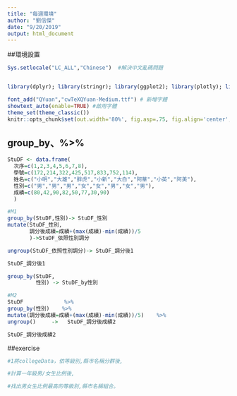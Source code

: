 ```yaml
---
title: "每週環境"
author: "劉信傑"
date: "9/20/2019"
output: html_document
---
```



##環境設置
```r
Sys.setlocale("LC_ALL","Chinese")  #解決中文亂碼問題


library(dplyr); library(stringr); library(ggplot2); library(plotly); library(lubridate); library(readr); library(tidyr); library(showtext)

font_add("QYuan","cwTeXQYuan-Medium.ttf") # 新增字體
showtext_auto(enable=TRUE) #啟用字體
theme_set(theme_classic())
knitr::opts_chunk$set(out.width='80%', fig.asp=.75, fig.align='center', fig.showtext=T)


```



## group_by、%>%
```r


StuDF <- data.frame(
  次序=c(1,2,3,4,5,6,7,8),
  學號=c(172,214,322,425,517,833,752,114),
  姓名=c("小明","大雄","胖虎","小新","大白","阿華","小英","阿美"),
  性別=c("男","男","男","女","女","男","女","男"),
  成績=c(80,42,90,82,50,77,30,90)
  )

#M1
group_by(StuDF,性別)-> StuDF_性別
mutate(StuDF_性別,
       調分後成績=成績+(max(成績)-min(成績))/5
       )->StuDF_依照性別調分

ungroup(StuDF_依照性別調分)-> StuDF_調分後1

StuDF_調分後1

group_by(StuDF,
         性別) -> StuDF_by性別

#M2
StuDF             %>% 
group_by(性別)    %>% 
mutate(調分後成績=成績+(max(成績)-min(成績))/5)    %>%
ungroup()     ->   StuDF_調分後成績2

StuDF_調分後成績2

```


##exercise
```r
#1將collegeData，依等級別,縣市名稱分群後,

#計算一年級男/女生比例後,

#找出男女生比例最高的等級別,縣市名稱組合。






```

















